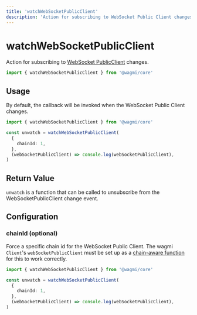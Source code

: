 ```yaml
---
title: 'watchWebSocketPublicClient'
description: 'Action for subscribing to WebSocket Public Client changes.'
---
```



# watchWebSocketPublicClient

Action for subscribing to [WebSocket PublicClient](/core/actions/getWebSocketPublicClient) changes.

```ts
import { watchWebSocketPublicClient } from '@wagmi/core'
```

## Usage

By default, the callback will be invoked when the WebSocket Public Client changes.

```ts
import { watchWebSocketPublicClient } from '@wagmi/core'

const unwatch = watchWebSocketPublicClient(
  {
    chainId: 1,
  },
  (webSocketPublicClient) => console.log(webSocketPublicClient),
)
```

## Return Value

`unwatch` is a function that can be called to unsubscribe from the WebSocketPublicClient change event.

## Configuration

### chainId (optional)

Force a specific chain id for the WebSocket Public Client. The wagmi `Client`'s `webSocketPublicClient` must be set up as a [chain-aware function](/core/client#websocketpublicclient-optional) for this to work correctly.

```ts {5}
import { watchWebSocketPublicClient } from '@wagmi/core'

const unwatch = watchWebSocketPublicClient(
  {
    chainId: 1,
  },
  (webSocketPublicClient) => console.log(webSocketPublicClient),
)
```
